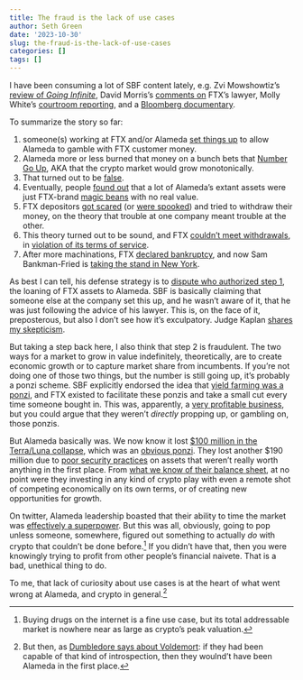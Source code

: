 ```yaml
---
title: The fraud is the lack of use cases
author: Seth Green
date: '2023-10-30'
slug: the-fraud-is-the-lack-of-use-cases
categories: []
tags: []
---
```


I have been consuming a lot of SBF content lately, e.g. Zvi Mowshowtiz's [review of _Going Infinite_](https://thezvi.substack.com/p/book-review-going-infinite), David Morris's [comments on](https://davidzmorris.substack.com/p/profiles-in-corruption-dan-friedberg) FTX's lawyer, Molly White's [courtroom reporting](https://newsletter.mollywhite.net/p/the-ftx-trial-day-thirteen-sam-bankman), and a [Bloomberg documentary](https://www.bloomberg.com/features/2023-ruin-ftx-documentary/).

To summarize the story so far: 

  1. someone(s) working at FTX and/or Alameda [set things up]((https://protos.com/alameda-research-used-customer-funds-as-early-as-2019-gary-wang-testifies/)) to allow Alameda to gamble with FTX customer money.
  2. Alameda  more or less burned that money on a bunch  bets that [Number Go Up](https://nymag.com/intelligencer/article/zeke-faux-number-go-up-book-excerpt.html), AKA that the crypto market would grow monotonically. 
  3. That turned out to be [false](https://www.fxstreet.com/cryptocurrencies/news/alameda-researchs-balance-history-on-ftx-confirms-death-blow-happened-during-luna-collapse-expert-says-202309120314). 
  4. Eventually, people [found out](https://www.coindesk.com/business/2022/11/02/divisions-in-sam-bankman-frieds-crypto-empire-blur-on-his-trading-titan-alamedas-balance-sheet/) that a lot of Alameda's extant assets were just FTX-brand [magic beans](https://www.bloomberg.com/news/articles/2022-04-25/sam-bankman-fried-described-yield-farming-and-left-matt-levine-stunned) with no real value.
  5. FTX depositors [got scared](https://www.cato.org/blog/bank-crypto-runs-factx-vs-fiction) (or [were spooked](https://cointelegraph.com/news/changpeng-zhao-tweet-ftx-collapse-caroline-ellison)) and tried to withdraw their money, on the theory that trouble at one company meant trouble at the other.
  6. This theory turned out to be sound, and FTX [couldn't meet withdrawals](https://www.coindesk.com/business/2022/11/08/ftx-exchange-halts-all-crypto-withdrawals/), in  [violation of its terms of service](https://www.coindesk.com/policy/2022/11/10/ftx-violated-its-own-terms-of-service-and-misused-user-funds-lawyers-say/).
  7. After more machinations, FTX [declared bankruptcy](https://www.nytimes.com/2022/11/11/business/ftx-bankruptcy.html), and now Sam Bankman-Fried is [taking the stand in New York](https://www.coindesk.com/policy/2023/10/30/live-sam-bankman-fried-takes-the-stand-for-a-third-day-in-ftx-fraud-trial/). 
  
As best I can tell, his defense strategy is to [dispute who authorized step 1](https://twitter.com/innercitypress/status/1719139120818037125), the loaning of FTX assets to Alameda. SBF is basically claiming that someone else at the company set this up, and he wasn't aware of it, that he was just following the advice of his lawyer. This is, on the face of it, preposterous, but also I don't see how it's exculpatory. Judge Kaplan [shares my skepticism](https://www.businessinsider.com/judge-blasts-sam-bankman-fried-testimony-answers-ftx-customer-funds-2023-10).

But taking a step back here, I also think that step 2 is fraudulent. The two ways for a market to grow in value indefinitely, theoretically, are to create economic growth or to capture market share from incumbents. If you're not doing one of those two things, but the number is still going up, it's probably a ponzi scheme. SBF explicitly endorsed the idea that [yield farming was a ponzi](https://news.ycombinator.com/item?id=33594284z), and FTX existed to facilitate these ponzis and take a small cut every time someone bought in. This was, apparently, a [very profitable business](https://blockworks.co/newsletter/issue/32986077#:~:text=On%20why%20it%20happened%3A%20%E2%80%9CI%20know%20how%20much%20real%20revenue%20we%20were%20making%3A%20two%20bips%20%5B0.02%20percent%5D%20on%20two%20hundred%20fifty%20billion%20dollars%20a%20month%2C%E2%80%9D%20said%20Zane%20%5BTackett%5D.%20%E2%80%9CI%E2%80%99m%20like%2C%20Dude%2C%20you%20were%20sitting%20on%20a%20fucking%20printing%20press%3A%20why%20did%20you%20need%20to%20do%20this%3F%E2%80%9D), but you could argue that they weren't _directly_ propping up, or gambling on, those ponzis.

But Alameda basically was. We now know it lost [$100 million in the Terra/Luna collapse](https://watcher.guru/news/bankman-fried-terrausd-led-to-100m-in-losses-for-alameda), which was an [obvious ponzi](https://www.theverge.com/2022/5/20/23131647/terra-luna-do-kwon-stablecoin-anchor). They lost another $190 million due to [poor security practices](https://cryptorank.io/news/feed/7dcf5-the-alameda-research-and-ftx-debacle-uncovering-the-truth) on assets that weren't really worth anything in the first place. From [what we know of their balance sheet](https://www.theverge.com/2023/10/11/23913665/ftx-sam-bankman-fried-fraud-trial-caroline-ellison-testimony-alameda-balance-sheets), at no point were they investing in any kind of crypto play with even a remote shot of competing economically on its own terms, or of creating new opportunities for growth. 

On twitter, Alameda leadership boasted that their ability to time the market was [effectively a superpower](https://twitter.com/AlamedaTrabucco/status/1385181088029450243). But this was all, obviously, going to pop unless someone, somewhere, figured out something to actually _do_ with crypto that couldn't be done before.^[Buying drugs on the internet is a fine use case, but its total addressable market is nowhere near as large as crypto's peak valuation.] If you didn't have that, then you were knowingly trying to profit from other people's financial naivete. That is a bad, unethical thing to do. 

To me, that lack of curiosity about use cases is at the heart of what went wrong at Alameda, and crypto in general.^[But then, as [Dumbledore says about Voldemort](https://travellingthroughwords.com/index.php/2017/02/25/quotes-of-the-week-9-harry-potter-and-the-deathly-hallows-by-j-k-rowling/#:~:text=But%20then%2C%20if%20he%20had%20been%20able%20to%20understand%2C%20he%20could%20not%20be%20Lord%20Voldemort%2C%20and%20might%20never%20have%20murdered%20at%20all): if they had been capable of that kind of introspection, then they woulnd't have been Alameda in the first place.]